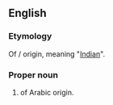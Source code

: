 ==English==

===Etymology===
Of {{etyl|ur}}/{{etyl|ar}} origin, meaning "[[Indian]]".

===Proper noun===
{{en-proper noun}}

# {{surname|from=Arabic|dot=}} of Arabic origin.